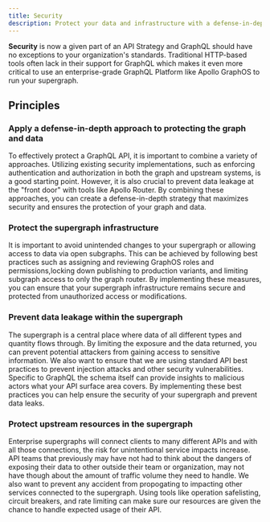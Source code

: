 ```yaml
---
title: Security
description: Protect your data and infrastructure with a defense-in-depth approach
---
```


**Security** is now a given part of an API Strategy and GraphQL should have no exceptions to your organization's standards. Traditional HTTP-based tools often lack in their support for GraphQL which makes it even more critical to use an enterprise-grade GraphQL Platform like Apollo GraphOS to run your supergraph.

## Principles

### Apply a defense-in-depth approach to protecting the graph and data

To effectively protect a GraphQL API, it is important to combine a variety of approaches. Utilizing existing security implementations, such as enforcing authentication and authorization in both the graph and upstream systems, is a good starting point. However, it is also crucial to prevent data leakage at the "front door" with tools like Apollo Router. By combining these approaches, you can create a defense-in-depth strategy that maximizes security and ensures the protection of your graph and data.

### Protect the supergraph infrastructure

It is important to avoid unintended changes to your supergraph or allowing access to data via open subgraphs. This can be achieved by following best practices such as assigning and reviewing GraphOS roles and permissions,locking down publishing to production variants, and limiting subgraph access to only the graph router. By implementing these measures, you can ensure that your supergraph infrastructure remains secure and protected from unauthorized access or modifications.

### Prevent data leakage within the supergraph

The supergraph is a central place where data of all different types and quantity flows through. By limiting the exposure and the data returned, you can prevent potential attackers from gaining access to sensitive information. We also want to ensure that we are using standard API best practices to prevent injection attacks and other security vulnerabilities. Specific to GraphQL the schema itself can provide insights to malicious actors what your API surface area covers. By implementing these best practices you can help ensure the security of your supergraph and prevent data leaks.

### Protect upstream resources in the supergraph

Enterprise supergraphs will connect clients to many different APIs and with all those connections, the risk for unintentional service impacts increase. API teams that previously may have not had to think about the dangers of exposing their data to other outside their team or organization, may not have though about the amount of traffic volume they need to handle. We also want to prevent any accident from propogating to impacting other services connected to the supergraph. Using tools like operation safelisting, circuit breakers, and rate limiting can make sure our resources are given the chance to handle expected usage of their API.
